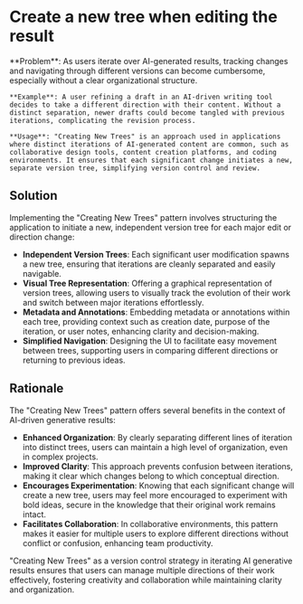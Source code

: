 
<br />
<div className='w-full grid grid-cols-1 md:grid-cols-2 gap-x-4 gap-y-8'>
  <SampleUI
      src={v0}
      appName='v0 from Vercel'
      desc="v0 provides a folk action to let users take the current work and create a new generative tree. The new tree will start from the version users selected. This helps users explore different directions without losing their original work."
      productUrl='https://www.v0.dev/'
      />

</div>

<br />

# Create a new tree when editing the result

<div className="border border-neutral-200 dark:border-neutral-700 bg-neutral-50 dark:bg-neutral-800 p-8 rounded-lg">
    **Problem**: As users iterate over AI-generated results, tracking changes and navigating through different versions can become cumbersome, especially without a clear organizational structure.
    
    **Example**: A user refining a draft in an AI-driven writing tool decides to take a different direction with their content. Without a distinct separation, newer drafts could become tangled with previous iterations, complicating the revision process.

    **Usage**: "Creating New Trees" is an approach used in applications where distinct iterations of AI-generated content are common, such as collaborative design tools, content creation platforms, and coding environments. It ensures that each significant change initiates a new, separate version tree, simplifying version control and review.

</div>

## Solution

Implementing the "Creating New Trees" pattern involves structuring the application to initiate a new, independent version tree for each major edit or direction change:

- **Independent Version Trees**: Each significant user modification spawns a new tree, ensuring that iterations are cleanly separated and easily navigable.
- **Visual Tree Representation**: Offering a graphical representation of version trees, allowing users to visually track the evolution of their work and switch between major iterations effortlessly.
- **Metadata and Annotations**: Embedding metadata or annotations within each tree, providing context such as creation date, purpose of the iteration, or user notes, enhancing clarity and decision-making.
- **Simplified Navigation**: Designing the UI to facilitate easy movement between trees, supporting users in comparing different directions or returning to previous ideas.

## Rationale

The "Creating New Trees" pattern offers several benefits in the context of AI-driven generative results:

- **Enhanced Organization**: By clearly separating different lines of iteration into distinct trees, users can maintain a high level of organization, even in complex projects.
- **Improved Clarity**: This approach prevents confusion between iterations, making it clear which changes belong to which conceptual direction.
- **Encourages Experimentation**: Knowing that each significant change will create a new tree, users may feel more encouraged to experiment with bold ideas, secure in the knowledge that their original work remains intact.
- **Facilitates Collaboration**: In collaborative environments, this pattern makes it easier for multiple users to explore different directions without conflict or confusion, enhancing team productivity.

"Creating New Trees" as a version control strategy in iterating AI generative results ensures that users can manage multiple directions of their work effectively, fostering creativity and collaboration while maintaining clarity and organization.
